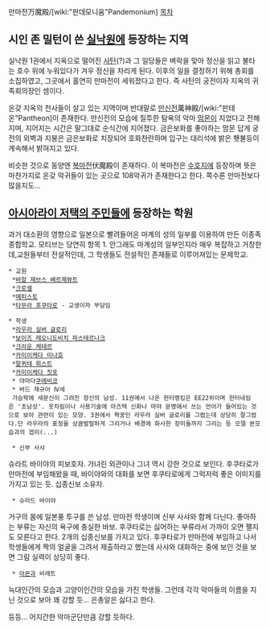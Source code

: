 만마전万魔殿/[wiki:"판데모니움"Pandemonium]
[[목차]]

== 시인 존 밀턴이 쓴 [[실낙원]]에 등장하는 지역 ==

실낙원 1권에서 지옥으로 떨어진 [[사탄]](?)과 그 일당들은 벼락을 맞아 정신을 읽고 불타는 호수 위에 누워있다가 겨우 정신을 차리게 된다. 이후의 일을 결정하기 위해 총회를 소집하였고, 그곳에서 홀연히 만마전이 세워졌다고 한다.
즉 사탄의 궁전이자 지옥의 귀족회의장인 셈이다.

온갖 지옥의 천사들이 살고 있는 지역이며 반대말로 [[만신전]]萬神殿/[wiki:"판테온"Pantheon]이 존재한다.
만신전의 모습에 질투한 탐욕의 악마 [[맘몬]]이 지었다고 전해지며, 지어지는 시간은 말그대로 순식간에 지어졌다. 금은보화를 좋아하는 맘몬 답게 궁전의 외벽과 지붕은 금은보화로 치장되어 호화찬란하며 입구는 대리석에 밝은 횃불등이 계속해서 밝혀지고 있다.

비슷한 것으로 동양엔 [[복마전]]伏魔殿이 존재하다.
이 복마전은 [[수호지]]에 등장하며 뜻은 마찬가지로 온갖 악귀들이 있는 곳으로 108악귀가 존재한다고 한다. 쪽수론 만마전보다 많을지도...

== [[아시아라이 저택의 주민들]]에 등장하는 학원 ==
과거 대소환의 영향으로 일본으로 빨려들어온 마계의 성의 일부를 이용하여 만든 이종족종합학교. 모티브는 당연히 항목 1. 안그래도 마계성의 일부인지라 매우 복잡하고 거창한데,교원들부터 전설적인데, 그 학생들도 전설적인 존재들로 이루어져있는 문제학교.

 * 교원
  *[[바알 제브스 베르제뷰트]]
  *[[크로셀]]
  *[[메피스토]]
  *[[타무라 후쿠타로]] - 교생이자 부담임

 * 학생
  *[[라우라 실버 글로리]]
  *[[보이즈 레오니도비치 파스테르나크]]
  *[[크라운 케테르]]
  *[[카미이케다 미나호]]
  *[[말퀴테 뤼스트]]
  *[[카미이케다 짓포]]
  * 야마다[[쿠에비코]]
  * 버드 재규어 Ⅳ세
  가슴팍에 새문신이 그려진 장신의 남성. 11권에서 나온 헌터랭킹은 EE22위이며 헌터네임은 '초남성'. 옷차림이나 사용기술에 아즈텍 신화나 마야 문명에서 쓰는 언어가 들어있는 것으로 보아 관련이 있는 모양. 3권에서 짝꿍인 라우라 실버 글로리를 그렸는데 상당히 잘그렸다.단 라우라의 표정을 상큼발랄하게 그리거나 배경에 화사한 장미들까지 그리는 등 모델 본모습과의 겝이(...)

  * 신부 사샤
슈라트 바이야의 피보호자. 가녀린 외관이나 그녀 역시 강한 것으로 보인다. 후쿠타로가 만마전에 부임해왔을 때, 바이야와의 대화를 보면 후쿠타로에게 그럭저럭 좋은 이미지를 가지고 있는 듯. 십종신보 소유자.

  * 슈라드 바이야
거구의 몸에 일본풍 투구를 쓴 남성. 만마전 학생이며 신부 사샤와 함께 다닌다. 좋아하는 부류는 자신의 욕구에 충실한 바보. 후쿠타로는 싫어하는 부류라서 가까이 오면 팰지도 모른다고 한다. 2개의 십종신보를 가지고 있다. 후쿠타로가 만마전에 부임하고 나서 학생들에게 짝의 얼굴을 그려서 제출하라고 했는데 사샤와 대화하는 중에 보인 것을 보면 그림 실력이 상당히 좋다.

  * [[아몬]]과 비레트
늑대인간의 모습과 고양이인간의 모습을 가진 학생들. 그런데 각각 악마들의 이름을 지닌 것으로 보아 꽤 강할 듯... 은총알은 싫다고 한다.

등등... 어지간한 악마군단만큼 강할 듯하다.
